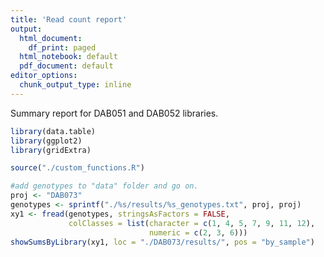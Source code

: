 ```yaml
---
title: 'Read count report'
output:
  html_document:
    df_print: paged
  html_notebook: default
  pdf_document: default
editor_options:
  chunk_output_type: inline
---
```

Summary report for DAB051 and DAB052 libraries.

```r
library(data.table)
library(ggplot2)
library(gridExtra)

source("./custom_functions.R")
```


```r
#add genotypes to "data" folder and go on.
proj <- "DAB073"
genotypes <- sprintf("./%s/results/%s_genotypes.txt", proj, proj)  
xy1 <- fread(genotypes, stringsAsFactors = FALSE,
             colClasses = list(character = c(1, 4, 5, 7, 9, 11, 12),
                               numeric = c(2, 3, 6)))
showSumsByLibrary(xy1, loc = "./DAB073/results/", pos = "by_sample")
```
